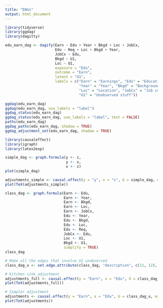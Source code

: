 ```yaml
---
title: "DAGs"
output: html_document
---
```


```r
library(tidyverse)
library(ggdag)
library(dagitty)
```

```r
edu_earn_dag <- dagify(Earn ~ Edu + Year + Bkgd + Loc + JobCx,
                       Edu ~ Req + Loc + Bkgd + Year,
                       JobCx ~ Edu,
                       Bkgd ~ U1,
                       Loc ~ U1,
                       exposure = "Edu",
                       outcome = "Earn",
                       latent = "U1",
                       labels = c("Earn" = "Earnings", "Edu" = "Education",
                                  "Year" = "Year", "Bkgd" = "Background",
                                  "Loc" = "Location", "JobCx" = "Job connections",
                                  "U1" = "Unobserved stuff"))

ggdag(edu_earn_dag)
ggdag(edu_earn_dag, use_labels = "label")
ggdag_status(edu_earn_dag)
ggdag_status(edu_earn_dag, use_labels = "label", text = FALSE)
paths(edu_earn_dag)
ggdag_paths(edu_earn_dag, shadow = TRUE)
ggdag_adjustment_set(edu_earn_dag, shadow = TRUE)
```

```r
library(causaleffect)
library(igraph)
library(latex2exp)

simple_dag <- graph.formula(y +- z, 
                            y +- x, 
                            x +- z)
plot(simple_dag)
```

```r
adjustments_simple <- causal.effect(y = "y", x = "x", G = simple_dag, expr = TRUE)
plot(TeX(adjustments_simple))
```

```r
class_dag <- graph.formula(Earn +- Edu,
                           Earn +- Year,
                           Earn +- Bkgd,
                           Earn +- Loc,
                           Earn +- JobCx,
                           Edu +- Year,
                           Edu +- Bkgd,
                           Edu +- Loc,
                           Edu +- Req,
                           JobCx +- Edu,
                           Loc +- U1,
                           Bkgd +- U1,
                           simplify = TRUE)
class_dag

# Make all the edges that involve U1 unobserved
class_dag_u <- set.edge.attribute(class_dag, "description", c(11, 12), "U")

# Kitchen sink adjustment
adjustments_full <- causal.effect(y = "Earn", x = "Edu", G = class_dag_u, expr = TRUE)
plot(TeX(adjustments_full))

# Simpler adjustment
adjustments <- causal.effect(y = "Earn", x = "Edu", G = class_dag_u, expr = TRUE, simp = TRUE)
plot(TeX(adjustments))
```

